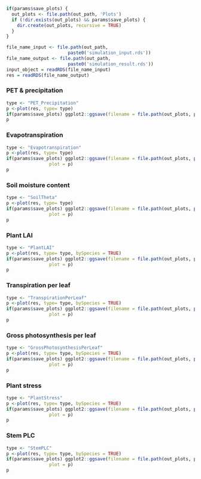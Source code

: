 
```r
if(params$save_plots) {
  out_plots <- file.path(out_path, 'Plots')
  if (!dir.exists(out_plots) && params$save_plots) {
    dir.create(out_plots, recursive = TRUE)
  }
}
```


```r
file_name_input <- file.path(out_path,
                       paste0('simulation_input.rds'))
file_name_output <- file.path(out_path,
                       paste0('simulation_result.rds'))
input_object = readRDS(file_name_input)
res = readRDS(file_name_output)
```


### PET & precipitation

```r
type <- "PET_Precipitation"
p <-plot(res, type= type)
if(params$save_plots) ggplot2::ggsave(filename = file.path(out_plots, paste0(type, ".png")), plot = p)
p
```



### Evapotranspiration
```r
type <- "Evapotranspiration"
p <-plot(res, type= type)
if(params$save_plots) ggplot2::ggsave(filename = file.path(out_plots, paste0(type, ".png")),
                plot = p)
p
```

### Soil moisture content
```r
type <- "SoilTheta"
p <-plot(res, type= type)
if(params$save_plots) ggplot2::ggsave(filename = file.path(out_plots, paste0(type, ".png")),
                plot = p)
p
```

### Plant LAI
```r
type <- "PlantLAI"
p <-plot(res, type= type, bySpecies = TRUE)
if(params$save_plots) ggplot2::ggsave(filename = file.path(out_plots, paste0(type, ".png")),
                plot = p)
p
```


### Transpiration per leaf
```r
type <- "TranspirationPerLeaf"
p <-plot(res, type= type, bySpecies = TRUE)
if(params$save_plots) ggplot2::ggsave(filename = file.path(out_plots, paste0(type, ".png")),
                plot = p)
p
```

### Gross photosynthesis per leaf
```r
type <- "GrossPhotosynthesisPerLeaf"
p <-plot(res, type= type, bySpecies = TRUE)
if(params$save_plots) ggplot2::ggsave(filename = file.path(out_plots, paste0(type, ".png")),
                plot = p)
p
```

### Plant stress
```r
type <- "PlantStress"
p <-plot(res, type= type, bySpecies = TRUE)
if(params$save_plots) ggplot2::ggsave(filename = file.path(out_plots, paste0(type, ".png")),
                plot = p)
p
```

### Stem PLC
```r
type <- "StemPLC"
p <-plot(res, type= type, bySpecies = TRUE)
if(params$save_plots) ggplot2::ggsave(filename = file.path(out_plots, paste0(type, ".png")),
                plot = p)
p
```
